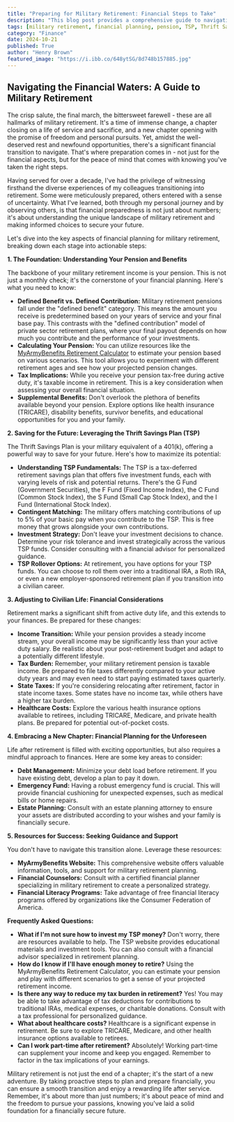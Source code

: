 ```yaml
---
title: "Preparing for Military Retirement: Financial Steps to Take"
description: "This blog post provides a comprehensive guide to navigating the financial aspects of military retirement, covering topics such as pension and benefits, saving with the Thrift Savings Plan, adjusting to civilian life, and planning for the unforeseen."
tags: [military retirement, financial planning, pension, TSP, Thrift Savings Plan, benefits, retirement planning, financial security, budgeting, investment, estate planning, veterans]
category: "Finance"
date: 2024-10-21
published: True
author: "Henry Brown"
featured_image: "https://i.ibb.co/648ytSG/8d748b157885.jpg"
---
```


## Navigating the Financial Waters: A Guide to Military Retirement

The crisp salute, the final march, the bittersweet farewell - these are all hallmarks of military retirement. It's a time of immense change, a chapter closing on a life of service and sacrifice, and a new chapter opening with the promise of freedom and personal pursuits. Yet, amidst the well-deserved rest and newfound opportunities, there's a significant financial transition to navigate.  That's where preparation comes in - not just for the financial aspects, but for the peace of mind that comes with knowing you've taken the right steps.

Having served for over a decade, I've had the privilege of witnessing firsthand the diverse experiences of my colleagues transitioning into retirement. Some were meticulously prepared, others entered with a sense of uncertainty. What I've learned, both through my personal journey and by observing others, is that financial preparedness is not just about numbers; it's about understanding the unique landscape of military retirement and making informed choices to secure your future. 

Let's dive into the key aspects of financial planning for military retirement, breaking down each stage into actionable steps:

**1.  The Foundation:  Understanding Your Pension and Benefits**

The backbone of your military retirement income is your pension.  This is not just a monthly check; it's the cornerstone of your financial planning. Here's what you need to know:

* **Defined Benefit vs. Defined Contribution:** Military retirement pensions fall under the "defined benefit" category.  This means the amount you receive is predetermined based on your years of service and your final base pay.  This contrasts with the "defined contribution" model of private sector retirement plans, where your final payout depends on how much you contribute and the performance of your investments.  
* **Calculating Your Pension:** You can utilize resources like the [MyArmyBenefits Retirement Calculator](link-placeholder) to estimate your pension based on various scenarios.  This tool allows you to experiment with different retirement ages and see how your projected pension changes.   
* **Tax Implications:** While you receive your pension tax-free during active duty, it's taxable income in retirement.  This is a key consideration when assessing your overall financial situation. 
* **Supplemental Benefits:** Don't overlook the plethora of benefits available beyond your pension. Explore options like health insurance (TRICARE), disability benefits, survivor benefits, and educational opportunities for you and your family. 

**2.  Saving for the Future:  Leveraging the Thrift Savings Plan (TSP)**

The Thrift Savings Plan is your military equivalent of a 401(k), offering a powerful way to save for your future.  Here's how to maximize its potential:

* **Understanding TSP Fundamentals:** The TSP is a tax-deferred retirement savings plan that offers five investment funds, each with varying levels of risk and potential returns.  There's the G Fund (Government Securities), the F Fund (Fixed Income Index), the C Fund (Common Stock Index), the S Fund (Small Cap Stock Index), and the I Fund (International Stock Index).  
* **Contingent Matching:**  The military offers matching contributions of up to 5% of your basic pay when you contribute to the TSP.  This is free money that grows alongside your own contributions.
* **Investment Strategy:**  Don't leave your investment decisions to chance.   Determine your risk tolerance and invest strategically across the various TSP funds.  Consider consulting with a financial advisor for personalized guidance.
* **TSP Rollover Options:** At retirement, you have options for your TSP funds.  You can choose to roll them over into a traditional IRA, a Roth IRA, or even a new employer-sponsored retirement plan if you transition into a civilian career.  

**3.  Adjusting to Civilian Life:  Financial Considerations**

Retirement marks a significant shift from active duty life, and this extends to your finances. Be prepared for these changes:

* **Income Transition:**  While your pension provides a steady income stream, your overall income may be significantly less than your active duty salary.  Be realistic about your post-retirement budget and adapt to a potentially different lifestyle. 
* **Tax Burden:**  Remember, your military retirement pension is taxable income.   Be prepared to file taxes differently compared to your active duty years and may even need to start paying estimated taxes quarterly. 
* **State Taxes:**  If you're considering relocating after retirement, factor in state income taxes.  Some states have no income tax, while others have a higher tax burden.
* **Healthcare Costs:**   Explore the various health insurance options available to retirees, including TRICARE, Medicare, and private health plans.  Be prepared for potential out-of-pocket costs. 

**4.  Embracing a New Chapter:  Financial Planning for the Unforeseen**

Life after retirement is filled with exciting opportunities, but also requires a mindful approach to finances.  Here are some key areas to consider:

* **Debt Management:**  Minimize your debt load before retirement.  If you have existing debt, develop a plan to pay it down.  
* **Emergency Fund:**  Having a robust emergency fund is crucial.  This will provide financial cushioning for unexpected expenses, such as medical bills or home repairs. 
* **Estate Planning:**  Consult with an estate planning attorney to ensure your assets are distributed according to your wishes and your family is financially secure.

**5.  Resources for Success:  Seeking Guidance and Support**

You don't have to navigate this transition alone.  Leverage these resources:

* **MyArmyBenefits Website:** This comprehensive website offers valuable information, tools, and support for military retirement planning.
* **Financial Counselors:**  Consult with a certified financial planner specializing in military retirement to create a personalized strategy.
* **Financial Literacy Programs:**  Take advantage of free financial literacy programs offered by organizations like the Consumer Federation of America.

**Frequently Asked Questions:**

* **What if I'm not sure how to invest my TSP money?** Don't worry, there are resources available to help.  The TSP website provides educational materials and investment tools.  You can also consult with a financial advisor specialized in retirement planning.
* **How do I know if I'll have enough money to retire?**  Using the MyArmyBenefits Retirement Calculator, you can estimate your pension and play with different scenarios to get a sense of your projected retirement income.
* **Is there any way to reduce my tax burden in retirement?**  Yes!  You may be able to take advantage of tax deductions for contributions to traditional IRAs, medical expenses, or charitable donations.  Consult with a tax professional for personalized guidance.
* **What about healthcare costs?**  Healthcare is a significant expense in retirement.  Be sure to explore TRICARE, Medicare, and other health insurance options available to retirees.
* **Can I work part-time after retirement?**  Absolutely!  Working part-time can supplement your income and keep you engaged.  Remember to factor in the tax implications of your earnings.

Military retirement is not just the end of a chapter; it's the start of a new adventure.  By taking proactive steps to plan and prepare financially, you can ensure a smooth transition and enjoy a rewarding life after service.  Remember, it's about more than just numbers; it's about peace of mind and the freedom to pursue your passions, knowing you've laid a solid foundation for a financially secure future. 